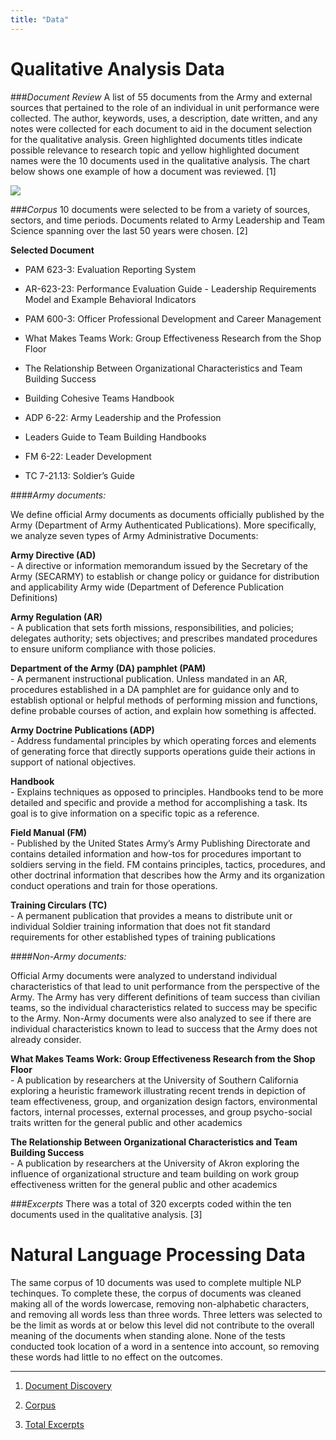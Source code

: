 ```yaml
---
title: "Data"
---
```


# Qualitative Analysis Data
###*Document Review*
A list of 55 documents from the Army and external sources that pertained to the role of an individual in unit performance were collected. The author, keywords, uses, a description, date written, and any notes were collected for each document to aid in the document selection for the qualitative analysis. Green highlighted documents titles indicate possible relevance to research topic and yellow highlighted document names were the 10 documents used in the qualitative analysis. The chart below shows one example of how a document was reviewed. [1]

![ ](www/document_discovery.PNG)

###*Corpus*
10 documents were selected to be from a variety of sources, sectors, and time periods. Documents related to Army Leadership and Team Science spanning over the last 50 years were chosen.  [2]

**Selected Document**  

- PAM 623-3: Evaluation Reporting System  

- AR-623-23: Performance Evaluation Guide - Leadership Requirements Model and Example Behavioral Indicators  

- PAM 600-3: Officer Professional Development and Career Management  

- What Makes Teams Work: Group Effectiveness Research from the Shop Floor  

- The Relationship Between Organizational Characteristics and Team Building Success  

- Building Cohesive Teams Handbook  

- ADP 6-22: Army Leadership and the Profession 

- Leaders Guide to Team Building Handbooks 

- FM 6-22: Leader Development   

- TC 7-21.13: Soldier’s Guide  

####*Army documents:*

We define official Army documents as documents officially published by the Army (Department of Army Authenticated Publications). More specifically, we analyze seven types of Army Administrative Documents: 

**Army Directive (AD)**   
- A directive or information memorandum issued by the Secretary of the Army (SECARMY) to establish or change policy or guidance for distribution and applicability Army wide (Department of Deference Publication Definitions)

**Army Regulation (AR)**   
- A publication that sets forth missions, responsibilities, and policies; delegates authority; sets objectives; and prescribes mandated procedures to ensure uniform compliance with those policies. 

**Department of the Army (DA) pamphlet (PAM)**   
- A permanent instructional publication. Unless mandated in an AR, procedures established in a DA pamphlet are for guidance only and to establish optional or helpful methods of performing mission and functions, define probable courses of action, and explain how something is affected. 

**Army Doctrine Publications (ADP)**   
- Address fundamental principles by which operating forces and elements of generating force that directly supports operations guide their actions in support of national objectives. 

**Handbook**   
- Explains techniques as opposed to principles. Handbooks tend to be more detailed and specific and provide a method for accomplishing a task. Its goal is to give information on a specific topic as a reference. 

**Field Manual (FM)**   
- Published by the United States Army's Army Publishing Directorate and contains detailed information and how-tos for procedures important to soldiers serving in the field. FM contains principles, tactics, procedures, and other doctrinal information that describes how the Army and its organization conduct operations and train for those operations.

**Training Circulars (TC)**   
- A permanent publication that provides a means to distribute unit or individual Soldier training information that does not fit standard requirements for other established types of training publications 


####*Non-Army documents:*

Official Army documents were analyzed to understand individual characteristics of that lead to unit performance from the perspective of the Army. The Army has very different definitions of team success than civilian teams, so the individual characteristics related to success may be specific to the Army. Non-Army documents were also analyzed to see if there are individual characteristics known to lead to success that the Army does not already consider. 

**What Makes Teams Work: Group Effectiveness Research from the Shop Floor**   
- A publication by researchers at the University of Southern California exploring a heuristic framework illustrating recent trends in depiction of team effectiveness, group, and organization design factors, environmental factors, internal processes, external processes, and group psycho-social traits written for the general public and other academics 

**The Relationship Between Organizational Characteristics and Team Building Success**   
- A publication by researchers at the University of Akron exploring the influence of organizational structure and team building on work group effectiveness written for the general public and other academics 

###*Excerpts*
There was a total of 320 excerpts coded within the ten documents used in the qualitative analysis. [3]



# Natural Language Processing Data

The same corpus of 10 documents was used to complete multiple NLP techinques. To complete these, the corpus of documents was cleaned making all of the words lowercase, removing non-alphabetic characters, and removing all words less than three words. Three letters was selected to be the limit as words at or below this level did not contribute to the overall meaning of the documents when standing alone. None of the tests conducted took location of a word in a sentence into account, so removing these words had little to no effect on the outcomes.




--------------------------------------------------

1. [Document Discovery](https://github.com/uva-bi-sdad/dspg22ari2/tree/main/data/excel)  

2. [Corpus](https://github.com/uva-bi-sdad/dspg22ari2/tree/main/data/yellow)  

3. [Total Excerpts](https://github.com/uva-bi-sdad/dspg22ari2/tree/main/data/excel)  




